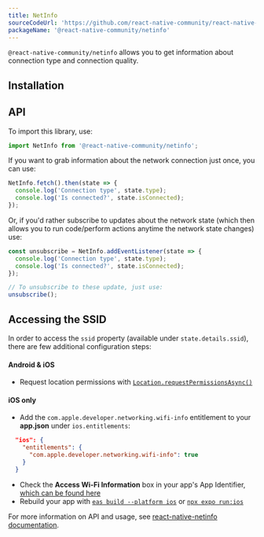 ```yaml
---
title: NetInfo
sourceCodeUrl: 'https://github.com/react-native-community/react-native-netinfo'
packageName: '@react-native-community/netinfo'
---
```



`@react-native-community/netinfo` allows you to get information about connection type and connection quality.

<PlatformsSection android emulator ios simulator web />

## Installation

<APIInstallSection href="https://github.com/react-native-community/react-native-netinfo#getting-started" />

## API

To import this library, use:

```js
import NetInfo from '@react-native-community/netinfo';
```

If you want to grab information about the network connection just once, you can use:

```js
NetInfo.fetch().then(state => {
  console.log('Connection type', state.type);
  console.log('Is connected?', state.isConnected);
});
```

Or, if you'd rather subscribe to updates about the network state (which then allows you to run code/perform actions anytime the network state changes) use:

```js
const unsubscribe = NetInfo.addEventListener(state => {
  console.log('Connection type', state.type);
  console.log('Is connected?', state.isConnected);
});

// To unsubscribe to these update, just use:
unsubscribe();
```

## Accessing the SSID

In order to access the `ssid` property (available under `state.details.ssid`), there are few additional configuration steps:

#### Android & iOS

- Request location permissions with [`Location.requestPermissionsAsync()`](location.mdx#locationrequestpermissionsasync)

#### iOS only

- Add the `com.apple.developer.networking.wifi-info` entitlement to your **app.json** under `ios.entitlements`:

```json
  "ios": {
    "entitlements": {
      "com.apple.developer.networking.wifi-info": true
    }
  }
```

- Check the **Access Wi-Fi Information** box in your app's App Identifier, [which can be found here](https://developer.apple.com/account/resources/identifiers/list)
- Rebuild your app with [`eas build --platform ios`](/build/setup/#4-run-a-build) or [`npx expo run:ios`](/more/expo-cli/#compiling)

For more information on API and usage, see [react-native-netinfo documentation](https://github.com/react-native-community/react-native-netinfo#react-native-communitynetinfo).
